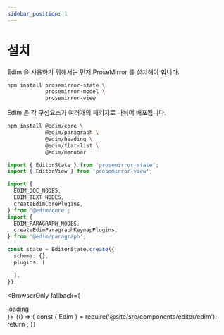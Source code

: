 ```yaml
---
sidebar_position: 1 
---
```


# 설치

Edim 을 사용하기 위해서는 먼저 ProseMirror 를 설치해야 합니다.

```bash npm2yarn
npm install prosemirror-state \
            prosemirror-model \
            prosemirror-view
```

Edim 은 각 구성요소가 여러개의 패키지로 나뉘어 배포됩니다.
 
```bash npm2yarn
npm install @edim/core \
            @edim/paragraph \
            @edim/heading \
            @edim/flat-list \
            @edim/menubar
```

```typescript
import { EditorState } from 'prosemirror-state';
import { EditorView } from 'prosemirror-view';

import {
  EDIM_DOC_NODES,
  EDIM_TEXT_NODES,
  createEdimCorePlugins,
} from '@edim/core';
import {
  EDIM_PARAGRAPH_NODES,
  createEdimParagraphKeymapPlugins,
} from '@edim/paragraph';

const state = EditorState.create({
  schema: {},
  plugins: [

  ],
});
```

<BrowserOnly fallback={<div>loading</div>}>
  {() => {
    const { Edim } = require('@site/src/components/editor/edim');
    return <Edim></Edim>;
  }}
</BrowserOnly>